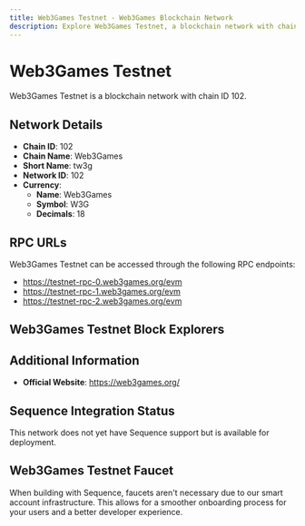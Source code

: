 ```yaml
--- 
title: Web3Games Testnet - Web3Games Blockchain Network
description: Explore Web3Games Testnet, a blockchain network with chain ID 102. Learn about its native currency, Web3Games, and how to interact with the network.
---
```


# Web3Games Testnet

Web3Games Testnet is a blockchain network with chain ID 102.

## Network Details

- **Chain ID**: 102
- **Chain Name**: Web3Games
- **Short Name**: tw3g
- **Network ID**: 102
- **Currency**: 
  - **Name**: Web3Games
  - **Symbol**: W3G
  - **Decimals**: 18

## RPC URLs

Web3Games Testnet can be accessed through the following RPC endpoints:

- https://testnet-rpc-0.web3games.org/evm
- https://testnet-rpc-1.web3games.org/evm
- https://testnet-rpc-2.web3games.org/evm

## Web3Games Testnet Block Explorers



## Additional Information

- **Official Website**: https://web3games.org/

## Sequence Integration Status

This network does not yet have Sequence support but is available for deployment.

## Web3Games Testnet Faucet

When building with Sequence, faucets aren't necessary due to our smart account infrastructure. This allows for a smoother onboarding process for your users and a better developer experience.
